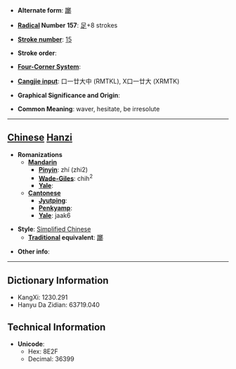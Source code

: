 * '''Alternate form''': [[躑]]

* '''[[Wiktionary:Chinese radical index| Radical]] Number 157''': [[Wiktionary:Chinese radical index 足|足]]+8 strokes

* '''[[Wiktionary:Chinese total strokes index|Stroke number]]''': [[Wiktionary:Chinese total strokes index 15|15]]

* '''Stroke order''': 

* '''[[Wiktionary:Chinese four corner index|Four-Corner System]]''': 

* '''[[Wiktionary:Chinese Cangjie index|Cangjie input]]''': 口一廿大中 (RMTKL), X口一廿大 (XRMTK)

* '''Graphical Significance and Origin''': 

* '''Common Meaning''': waver, hesitate, be irresolute

----

== [[Chinese]] [[Hanzi]] ==

* '''Romanizations'''
** '''[[Mandarin]]'''
*** '''[[Pinyin]]''': zhí (zhi2)
*** '''[[Wade-Giles]]''': chih<sup>2</sup>
*** '''[[Yale]]''': 
** '''[[Cantonese]]'''
*** '''[[Jyutping]]''':
*** '''[[Penkyamp]]''': 
*** '''[[Yale]]''': jaak6

* '''Style''': [[Simplified Chinese]] 
** '''[[Traditional Chinese|Traditional]] equivalent''': [[躑]]

* '''Other info''': 

----

== Dictionary Information ==

* KangXi: 1230.291
* Hanyu Da Zidian: 63719.040

== Technical Information ==

* '''Unicode''':
** Hex: 8E2F
** Decimal: 36399